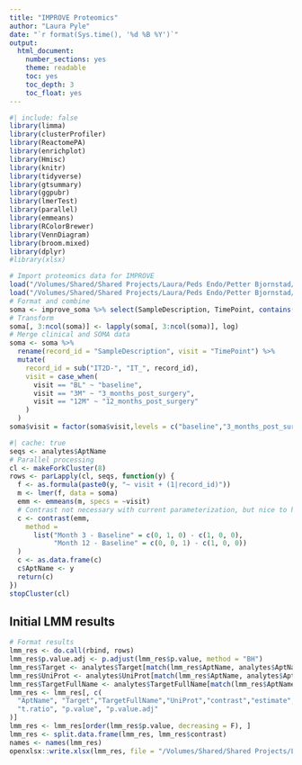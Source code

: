 ```yaml
---
title: "IMPROVE Proteomics"
author: "Laura Pyle"
date: "`r format(Sys.time(), '%d %B %Y')`"
output:
  html_document:
    number_sections: yes
    theme: readable
    toc: yes
    toc_depth: 3
    toc_float: yes
---
```


```r
#| include: false
library(limma)
library(clusterProfiler)
library(ReactomePA)
library(enrichplot)
library(Hmisc)
library(knitr)
library(tidyverse)
library(gtsummary)
library(ggpubr)
library(lmerTest)
library(parallel)
library(emmeans)
library(RColorBrewer)
library(VennDiagram)
library(broom.mixed)
library(dplyr)
#library(xlsx)
```

```r
# Import proteomics data for IMPROVE
load("/Volumes/Shared/Shared Projects/Laura/Peds Endo/Petter Bjornstad/IMPROVE T2D/Somalogic data/improve_soma.Rdata")
load("/Volumes/Shared/Shared Projects/Laura/Peds Endo/Petter Bjornstad/IMPROVE T2D/Somalogic data/analytes.Rdata")
# Format and combine
soma <- improve_soma %>% select(SampleDescription, TimePoint, contains("seq."))
# Transform
soma[, 3:ncol(soma)] <- lapply(soma[, 3:ncol(soma)], log)
# Merge clinical and SOMA data
soma <- soma %>%
  rename(record_id = "SampleDescription", visit = "TimePoint") %>%
  mutate(
    record_id = sub("IT2D-", "IT_", record_id),
    visit = case_when(
      visit == "BL" ~ "baseline",
      visit == "3M" ~ "3_months_post_surgery",
      visit == "12M" ~ "12_months_post_surgery"
    )
  )
soma$visit = factor(soma$visit,levels = c("baseline","3_months_post_surgery","12_months_post_surgery"))
```

```r

#| cache: true
seqs <- analytes$AptName
# Parallel processing
cl <- makeForkCluster(8)
rows <- parLapply(cl, seqs, function(y) {
  f <- as.formula(paste0(y, "~ visit + (1|record_id)"))
  m <- lmer(f, data = soma)
  emm <- emmeans(m, specs = ~visit)
  # Contrast not necessary with current parameterization, but nice to have written
  c <- contrast(emm,
    method =
      list("Month 3 - Baseline" = c(0, 1, 0) - c(1, 0, 0),
           "Month 12 - Baseline" = c(0, 0, 1) - c(1, 0, 0))
  )
  c <- as.data.frame(c)
  c$AptName <- y
  return(c)
})
stopCluster(cl)
```

## Initial LMM results

```r
# Format results
lmm_res <- do.call(rbind, rows)
lmm_res$p.value.adj <- p.adjust(lmm_res$p.value, method = "BH")
lmm_res$Target <- analytes$Target[match(lmm_res$AptName, analytes$AptName)]
lmm_res$UniProt <- analytes$UniProt[match(lmm_res$AptName, analytes$AptName)]
lmm_res$TargetFullName <- analytes$TargetFullName[match(lmm_res$AptName, analytes$AptName)]
lmm_res <- lmm_res[, c(
  "AptName", "Target","TargetFullName","UniProt","contrast","estimate", "SE", "df",
  "t.ratio", "p.value", "p.value.adj"
)]
lmm_res <- lmm_res[order(lmm_res$p.value, decreasing = F), ]
lmm_res <- split.data.frame(lmm_res, lmm_res$contrast)
names <- names(lmm_res)
openxlsx::write.xlsx(lmm_res, file = "/Volumes/Shared/Shared Projects/Laura/Peds Endo/Petter Bjornstad/IMPROVE T2D/Results/IMPROVE Somalogic results.xlsx", sheetName=names)
```



